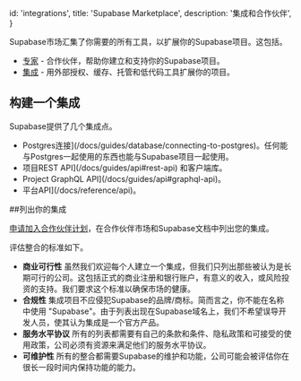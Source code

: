
  id: 'integrations',
  title: 'Supabase Marketplace',
  description: '集成和合作伙伴',
}

Supabase市场汇集了你需要的所有工具，以扩展你的Supabase项目。这包括。

- [专家](https://supabase.com/partners/experts) - 合作伙伴，帮助你建立和支持你的Supabase项目。
- [集成](https://supabase.com/partners/integrations) - 用外部授权、缓存、托管和低代码工具扩展你的项目。

## 构建一个集成

Supabase提供了几个集成点。

- Postgres连接](/docs/guides/database/connecting-to-postgres)。任何能与Postgres一起使用的东西也能与Supabase项目一起使用。
- 项目REST API](/docs/guides/api#rest-api) 和客户端库。
- Project GraphQL API](/docs/guides/api#graphql-api)。
- 平台API](/docs/reference/api)。

##列出你的集成

[申请加入合作伙伴计划](https://supabase.com/partners/integrations#become-a-partner)，在合作伙伴市场和Supabase文档中列出您的集成。

评估整合的标准如下。

- **商业可行性**
  虽然我们欢迎每个人建立一个集成，但我们只列出那些被认为是长期可行的公司。这包括正式的商业注册和银行账户，有意义的收入，或风险投资的支持。我们要求这个标准以确保市场的健康。
- **合规性**
  集成项目不应侵犯Supabase的品牌/商标。简而言之，你不能在名称中使用 "Supabase"。由于列表出现在Supabase域名上，我们不希望误导开发人员，使其认为集成是一个官方产品。
- **服务水平协议**
  所有的列表都需要有自己的条款和条件、隐私政策和可接受的使用政策，公司必须有资源来满足他们的服务水平协议。
- **可维护性**
  所有的整合都需要Supabase的维护和功能，公司可能会被评估你在很长一段时间内保持功能的能力。


